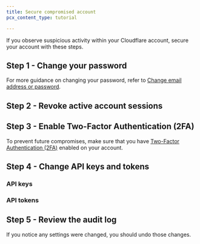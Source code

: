 ```yaml
---
title: Secure compromised account
pcx_content_type: tutorial

---
```



If you observe suspicious activity within your Cloudflare account, secure your account with these steps.

## Step 1 - Change your password

For more guidance on changing your password, refer to [Change email address or password](/fundamentals/subscriptions-and-billing/change-password-or-email/).

## Step 2 - Revoke active account sessions

<Render file="revoke-active-sessions" />

## Step 3 - Enable Two-Factor Authentication (2FA)

To prevent future compromises, make sure that you have [Two-Factor Authentication (2FA)](/fundamentals/setup/account/account-security/2fa/) enabled on your account.

## Step 4 - Change API keys and tokens

### API keys

<Render file="api-change-api-key" />

### API tokens

<Render file="api-roll-token" />

## Step 5 - Review the audit log

<Render file="view-audit-log" />

If you notice any settings were changed, you should undo those changes.
